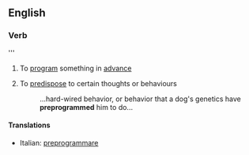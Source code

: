 ==English==

===Verb===
{{en-verb|preprograms|preprogramming|preprogrammed}}''' {{transitive}}

# To [[program]] something in [[advance]]
# {{idiom}} To [[predispose]] to certain thoughts or behaviours
#:...hard-wired behavior, or behavior that a dog's genetics have '''preprogrammed''' him to do...

====Translations====
{{top}}
*Italian: [[preprogrammare]]
{{mid}}

{{bottom}}